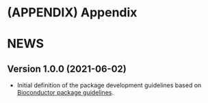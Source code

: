 # (APPENDIX) Appendix {-}

# NEWS {#booknews}

## Version 1.0.0 (2021-06-02)

- Initial definition of the package development guidelines based on
  [Bioconductor package guidelines](https://bioconductor.org/developers/package-guidelines).
  

